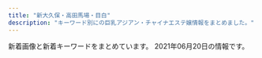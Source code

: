 ```yaml
---
title: "新大久保・高田馬場・目白"
description: "キーワード別にの巨乳アジアン・チャイナエステ嬢情報をまとめました。"
---
```


新着画像と新着キーワードをまとめています。
2021年06月20日の情報です。

<DmmAffiliateIns />
<KeywordTable
  shops={
    [
    {
        "station": "JR\u9ad8\u7530\u99ac\u5834\u99c5\u65e9\u7a32\u7530\u53e3",
        "keywords": {},
        "url": "http://massage-1.net/",
        "name": "\u697d\u5712",
        "img_links": [
            "http://massage-1.net/images/top/top_06.jpg",
            "http://massage-1.net/images/top/top_02.jpg",
            "http://massage-1.net/images/home/top.jpg",
            "http://massage-1.net/images/top/top_03.jpg",
            "http://massage-1.net/images/page_top.png",
            "http://massage-1.net/images/top/top_08.png",
            "http://massage-1.net/images/staff_image/staf_05a.jpg",
            "http://massage-1.net/images/top/top_05.jpg",
            "http://massage-1.net/images/top/top_01.jpg",
            "http://massage-1.net/images/top/top_04.jpg"
        ]
    },
    {
        "keywords": {},
        "url": "http://www.e-candy.work/",
        "station": "\u65b0\u5927\u4e45\u4fdd\u99c5",
        "img_links": [
            "http://www.e-candy.work/images/int2.png",
            "http://www.e-candy.work/images/3.jpg",
            "http://www.e-candy.work/img/yui1.jpg",
            "http://www.e-candy.work/images/10.jpg",
            "http://www.e-candy.work/images/news.jpg",
            "http://www.e-candy.work/images/1.jpg",
            "http://www.e-candy.work/images/newface.png",
            "http://www.e-candy.work/images/5.jpg",
            "http://www.e-candy.work/images/head.jpg",
            "http://www.e-candy.work/images/sys1.jpg",
            "http://www.e-candy.work/img/mimi1.jpg",
            "http://www.e-candy.work/images/7.jpg",
            "http://www.e-candy.work/images/info.png",
            "http://www.e-candy.work/images/9.jpg",
            "http://www.e-candy.work/images/sys3.png",
            "http://www.e-candy.work/images/s1.png",
            "http://www.e-candy.work/img/ai1.jpg",
            "http://www.e-candy.work/images/4.jpg",
            "http://www.e-candy.work/images/mobile.jpg",
            "http://www.e-candy.work/img/rina1.jpg",
            "http://www.e-candy.work/img/hana1.jpg",
            "http://www.e-candy.work/img/nana1.jpg",
            "http://www.e-candy.work/img/aya1.jpg",
            "http://www.e-candy.work/images/tel.jpg",
            "http://www.e-candy.work/images/sys2.jpg",
            "http://www.e-candy.work/img/haruka1.jpg",
            "http://www.e-candy.work/img/miki1.jpg",
            "http://www.e-candy.work/img/nami1.jpg",
            "http://www.e-candy.work/images/11.jpg",
            "http://www.e-candy.work/images/interior_t.png",
            "http://www.e-candy.work/img/risa1.jpg",
            "http://www.e-candy.work/images/12.jpg",
            "http://www.e-candy.work/images/int1.png",
            "http://www.e-candy.work/images/6.jpg",
            "http://www.e-candy.work/images/8.jpg",
            "http://www.e-candy.work/images/staff_t.png"
        ],
        "name": "Lui\uff5e\u30eb\u30a4\uff5e"
    },
    {
        "img_links": [
            "http://www.china-es.info/images/int2.jpg",
            "http://www.china-es.info/images/top.jpg",
            "http://www.china-es.info/images/menu/staff.jpg",
            "http://www.china-es.info/images/rec1.jpg",
            "http://www.china-es.info/images/sys2.jpg",
            "http://www.china-es.info/images/mobile.jpg",
            "http://www.china-es.info/images/news.jpg",
            "http://www.china-es.info/img/hibiki1.jpg",
            "http://www.china-es.info/images/sys3.jpg",
            "http://www.china-es.info/images/sys1.jpg",
            "http://www.china-es.info/images/head.jpg",
            "http://www.china-es.info/images/rec2.jpg",
            "http://www.china-es.info/images/menu/top.jpg",
            "http://www.china-es.info/images/staff_t.jpg",
            "http://www.china-es.info/images/int4.jpg",
            "http://www.china-es.info/images/interior_t.jpg",
            "http://www.china-es.info/img/nana2.jpg",
            "http://www.china-es.info/images/int3.jpg",
            "http://www.china-es.info/images/int1.jpg",
            "http://www.china-es.info/images/menu/interior.jpg",
            "http://www.china-es.info/img/ringo1.jpg",
            "http://www.china-es.info/img/nana1.jpg"
        ],
        "url": "http://www.china-es.info/",
        "name": "Honey At Home \u30cf\u30cb\u30fc\u30a2\u30c3\u30c8\u30db\u30fc\u30e0",
        "station": "JR\u9ad8\u7530\u99ac\u5834\u99c5\u65e9\u7a32\u7530\u53e3",
        "keywords": {}
    },
    {
        "img_links": [
            "http://www.enchuen.com/images/btn_gnavi06_no.png",
            "http://www.enchuen.com/images/ins_header.png",
            "http://www.enchuen.com/images/therapist_kaori_s.jpg",
            "http://www.enchuen.com/images/interior01_s.jpg",
            "http://www.enchuen.com/images/therapist_noa_s.jpg",
            "http://www.enchuen.com/images/interior04_s.jpg",
            "http://www.enchuen.com/images/therapist_kaori.jpg",
            "http://www.enchuen.com/images/btn_gnavi02_no.png",
            "http://www.enchuen.com/images/h2_servicecontents.png",
            "http://www.enchuen.com/images/therapist_yume.jpg",
            "http://www.enchuen.com/images/img_service01.png",
            "http://www.enchuen.com/images/interior02.jpg",
            "http://www.enchuen.com/images/img_slider02.png",
            "http://www.enchuen.com/images/tw_footer.png",
            "http://www.enchuen.com/images/interior01.jpg",
            "http://www.enchuen.com/images/top_slider4.jpg",
            "http://www.enchuen.com/images/interior03_s.jpg",
            "http://www.enchuen.com/images/top_slider5.jpg",
            "http://www.enchuen.com/images/h2_twitter.png",
            "http://www.enchuen.com/images/top_slider3.jpg",
            "http://www.enchuen.com/images/h2_link01.png",
            "http://www.enchuen.com/images/btn_gnavi03_no.png",
            "http://www.enchuen.com/images/img_comimgsoon.jpg",
            "http://www.enchuen.com/images/a_qa.png",
            "http://www.enchuen.com/images/h2_contact.png",
            "http://www.enchuen.com/images/top_slider6.jpg",
            "http://www.enchuen.com/images/ins_footer.png",
            "http://www.enchuen.com/images/tw_header.png",
            "http://www.enchuen.com/images/interior04.jpg",
            "http://www.enchuen.com/images/img_service02.png",
            "http://www.enchuen.com/images/h2_qa.png",
            "http://www.enchuen.com/images/therapist_yume_s.jpg",
            "http://www.enchuen.com/images/btn_gnavi01_no.png",
            "http://www.enchuen.com/images/h2_alliancegide2.png",
            "http://www.enchuen.com/images/h2_linkban.png",
            "http://www.enchuen.com/images/interior03.jpg",
            "http://www.enchuen.com/images/icon_eng.png",
            "http://www.enchuen.com/images/tel_header.png",
            "http://www.enchuen.com/images/btn_gnavi04_no.png",
            "http://www.enchuen.com/images/h2_instagam.png",
            "http://www.enchuen.com/images/top_slider2.jpg",
            "http://www.enchuen.com/images/h2_alliancegide.png",
            "http://www.enchuen.com/images/img_slider01.png",
            "http://www.enchuen.com/images/pagetop.png",
            "http://www.enchuen.com/images/therapist_yona.jpg",
            "http://www.enchuen.com/images/interior02_s.jpg",
            "http://www.enchuen.com/images/top_slider1.jpg",
            "http://www.enchuen.com/images/q_qa.png",
            "http://www.enchuen.com/images/img_slider03.png",
            "http://www.enchuen.com/images/btn_gnavi05_no.png",
            "http://www.enchuen.com/images/img_service06.png",
            "http://www.enchuen.com/images/ban-tel.png",
            "http://www.enchuen.com/images/img_service05.png",
            "http://www.enchuen.com/images/img_service04.png",
            "http://www.enchuen.com/images/mess_footer.png",
            "http://www.enchuen.com/images/therapist_noa.jpg",
            "http://www.enchuen.com/images/img_service03.png",
            "http://www.enchuen.com/images/img_aromaoil.png",
            "http://www.enchuen.com/images/img_service07.png",
            "http://www.enchuen.com/images/mail_header.png",
            "http://www.enchuen.com/images/therapist_yona_s.jpg",
            "http://www.enchuen.com/images/h2_alltherapist.png",
            "http://www.enchuen.com/images/h2_information.png",
            "http://www.enchuen.com/images/icon_chi.png"
        ],
        "keywords": {
            "C": 4
        },
        "url": "http://www.enchuen.com/",
        "name": "\u7e01\u4e2d\u7e01\uff5e\u3048\u3093\u3061\u3085\u3046\u3048\u3093\uff5e",
        "station": "JR\u65b0\u5927\u4e45\u4fdd\u99c5"
    },
    {
        "img_links": [
            "http://www.harunoyume.com/images/covergirl.jpg",
            "http://www.harunoyume.com/images/service-image.jpg",
            "http://www.harunoyume.com/images/discount.jpg",
            "http://www.harunoyume.com/images/campaign.jpg"
        ],
        "url": "http://www.harunoyume.com/",
        "name": "\u6625\u306e\u5922",
        "keywords": {},
        "station": "JR\u65b0\u5927\u4e45\u4fdd\u99c5"
    },
    {
        "station": "JR\u9ad8\u7530\u99ac\u5834\u99c5\u65e9\u7a32\u7530\u53e3",
        "img_links": [
            "http://www.kity.work/img/erina2.jpg",
            "http://www.kity.work/img/sara2.jpg",
            "http://www.kity.work/staff/erina.jpg",
            "http://www.kity.work/img/yuka1.jpg",
            "http://www.kity.work/images/tg.jpg",
            "http://www.kity.work/staff/sara.jpg",
            "http://www.kity.work/images/5.jpg",
            "http://www.kity.work/img/sara1.jpg",
            "http://www.kity.work/images/7.jpg",
            "http://www.kity.work/staff/yuka.jpg",
            "http://www.kity.work/images/s2.jpg",
            "http://www.kity.work/images/1.jpg",
            "http://www.kity.work/images/ac2.jpg",
            "http://www.kity.work/images/s1.png",
            "http://www.kity.work/images/3.jpg",
            "http://www.kity.work/img/aoi1.jpg",
            "http://www.kity.work/images/6.jpg",
            "http://www.kity.work/images/interior_t.jpg",
            "http://www.kity.work/images/up.jpg",
            "http://www.kity.work/images/tel.jpg",
            "http://www.kity.work/images/staff_t.jpg",
            "http://www.kity.work/img/erina1.jpg",
            "http://www.kity.work/staff/nana.jpg",
            "http://www.kity.work/images/int1.jpg",
            "http://www.kity.work/images/head.jpg",
            "http://www.kity.work/img/aoi2.jpg",
            "http://www.kity.work/images/sys.jpg",
            "http://www.kity.work/img/nana1.jpg",
            "http://www.kity.work/images/int2.jpg",
            "http://www.kity.work/img/yuka2.jpg",
            "http://www.kity.work/images/s1.jpg",
            "http://www.kity.work/staff/aoi.jpg",
            "http://www.kity.work/images/news.jpg"
        ],
        "keywords": {},
        "name": "\u98a8\u96c5\u5802 \uff5e\u3075\u3046\u304c\u3069\u3046\uff5e",
        "url": "http://www.kity.work/"
    },
    {
        "img_links": [
            "https://www.cocoro556.in/img/material/p6_t1.png",
            "https://www.cocoro556.in/img/material/pd_st3.png",
            "https://www.cocoro556.in/img/girl/thumb/smain16616b52cc464ee28ef5cf18bb2b1e5be8c2.jpg",
            "https://www.cocoro556.in/img/material/p2_t2_subt3.png",
            "https://www.cocoro556.in/img/girl/thumb/smain1441346e3df3ff1cef1386c89c6ba9e9f72e.jpg",
            "https://www.cocoro556.in/img/girl/thumb/smain1542a1f8e548a2959236fdd0e7abcde80ac7.jpg",
            "https://www.cocoro556.in/img/material/gm5_rollover.png",
            "https://www.cocoro556.in/img/material/gm2_rollover.png",
            "https://www.cocoro556.in/img/camp/camp20210601.jpg",
            "https://www.cocoro556.in/img/girl/list/slist149a7ba2e87eeed7d2ede49599bc2037647.jpg",
            "https://www.cocoro556.in/img/material/p2_t2_sub_m1_2.png",
            "https://www.cocoro556.in/img/girl/thumb/smain126332fd72809eba38056753c1720b05d8d5.jpg",
            "https://www.cocoro556.in/img/material/leftinfo.png",
            "https://www.cocoro556.in/img/girl/thumb/smain164135ee9e4407f412c3d2708030a189f1c0.jpg",
            "https://www.cocoro556.in/img/material/gm1_rollover.png",
            "https://www.cocoro556.in/img/material/pageheaderimg4.jpg",
            "https://www.cocoro556.in/img/material/age_rollout.png",
            "https://www.cocoro556.in/img/material/pageheaderimg3.jpg",
            "https://www.cocoro556.in/img/girl/list/slist144346e3df3ff1cef1386c89c6ba9e9f72e.jpg",
            "https://www.cocoro556.in/img/material/p6_t3.png",
            "https://www.cocoro556.in/img/material/gm4_rollout.png",
            "https://www.cocoro556.in/img/material/ftel.png",
            "https://www.cocoro556.in/img/material/p3_1_t1.png",
            "https://www.cocoro556.in/img/material/photost5.png",
            "https://www.cocoro556.in/img/material/pageheaderimg1.jpg",
            "https://www.cocoro556.in/img/material/photost4rev1.png",
            "https://www.cocoro556.in/img/girl/list/slist154a1f8e548a2959236fdd0e7abcde80ac7.jpg",
            "https://www.cocoro556.in/img/girl/list/slist146f806d031a1244ccfaa8b4d307f6ef6d7.jpg",
            "https://www.cocoro556.in/img/material/photost3rev1.png",
            "https://www.cocoro556.in/img/girl/thumb/smain1543ab2e0ee9f9fde8103e9fe80e33b07761.jpg",
            "https://www.cocoro556.in/img/girl/thumb/smain16636b52cc464ee28ef5cf18bb2b1e5be8c2.jpg",
            "https://www.cocoro556.in/img/girl/thumb/smain1673d805234c8fbb465b0ed26b0a1e25b455.jpg",
            "https://www.cocoro556.in/img/girl/main/smain1671d805234c8fbb465b0ed26b0a1e25b455.jpg",
            "https://www.cocoro556.in/img/material/accminimgrev1.jpg",
            "https://www.cocoro556.in/img/material/top_t1.png",
            "https://www.cocoro556.in/img/material/top_t3_subt1.png",
            "https://www.cocoro556.in/img/material/gm2_rollout.png",
            "https://www.cocoro556.in/img/girl/thumb/smain1462f806d031a1244ccfaa8b4d307f6ef6d7.jpg",
            "https://www.cocoro556.in/img/material/gm5_rollout.png",
            "https://www.cocoro556.in/img/material/top_t3_imgrev1.jpg",
            "https://www.cocoro556.in/img/girl/thumb/smain1671d805234c8fbb465b0ed26b0a1e25b455.jpg",
            "https://www.cocoro556.in/img/material/photost7.png",
            "https://www.cocoro556.in/img/material/p6_t2_subt1.png",
            "https://www.cocoro556.in/img/girl/thumb/smain1422b75436b0012f83588e08b8d8eb48c8c2.jpg",
            "https://www.cocoro556.in/img/material/photost1.png",
            "https://www.cocoro556.in/img/girl/main/smain164135ee9e4407f412c3d2708030a189f1c0.jpg",
            "https://www.cocoro556.in/img/material/p6_t3_subt1.png",
            "https://www.cocoro556.in/img/material/p2_t2_subt5_m1.png",
            "https://www.cocoro556.in/img/material/p2_t2_subt4.png",
            "https://www.cocoro556.in/img/material/p2_t2_subt1.png",
            "https://www.cocoro556.in/img/girl/list/slist12642f85375ac3eb532582567360874d2d6.jpg",
            "https://www.cocoro556.in/img/girl/thumb/smain16626b52cc464ee28ef5cf18bb2b1e5be8c2.jpg",
            "https://www.cocoro556.in/img/girl/list/slist1666b52cc464ee28ef5cf18bb2b1e5be8c2.jpg",
            "https://www.cocoro556.in/img/material/p2_t2_subt5.png",
            "https://www.cocoro556.in/img/girl/thumb/smain1421b75436b0012f83588e08b8d8eb48c8c2.jpg",
            "https://www.cocoro556.in/img/material/top_t4.png",
            "https://www.cocoro556.in/img/material/gm1_rollout.png",
            "https://www.cocoro556.in/img/material/pd_st1.png",
            "https://www.cocoro556.in/img/material/gm6_rollover.png",
            "https://www.cocoro556.in/img/material/p5_t1.png",
            "https://www.cocoro556.in/img/girl/thumb/smain1443346e3df3ff1cef1386c89c6ba9e9f72e.jpg",
            "https://www.cocoro556.in/img/girl/thumb/smain1491773ceed1a7cd35919e9c6866285fb943.jpg",
            "https://www.cocoro556.in/img/girl/thumb/smain14634879628e490d1ecf1cd7a9d727569f95.jpg",
            "https://www.cocoro556.in/img/camp/camp20210501premium.jpg",
            "https://www.cocoro556.in/img/material/p2_t2_sub_m1_3.png",
            "https://www.cocoro556.in/img/material/pd_number.png",
            "https://www.cocoro556.in/img/material/p2_t2_subt2.png",
            "https://www.cocoro556.in/img/material/pd_st2.png",
            "https://www.cocoro556.in/img/material/p2_t2_subt5_m2.png",
            "https://www.cocoro556.in/img/girl/main/smain1421b75436b0012f83588e08b8d8eb48c8c2.jpg",
            "https://www.cocoro556.in/img/girl/main/smain1541a1f8e548a2959236fdd0e7abcde80ac7.jpg",
            "https://www.cocoro556.in/img/girl/thumb/smain1461f806d031a1244ccfaa8b4d307f6ef6d7.jpg",
            "https://www.cocoro556.in/img/girl/main/smain126142f85375ac3eb532582567360874d2d6.jpg",
            "https://www.cocoro556.in/img/girl/thumb/smain1423ae12bc52cc115b3190fbe6a84a8ffa74.jpg",
            "https://www.cocoro556.in/img/material/p2_t2_subt4_m1.png",
            "https://www.cocoro556.in/img/material/p2_t2_sub_m1_1.png",
            "https://www.cocoro556.in/img/girl/main/smain1491773ceed1a7cd35919e9c6866285fb943.jpg",
            "https://www.cocoro556.in/img/girl/thumb/smain1493773ceed1a7cd35919e9c6866285fb943.jpg",
            "https://www.cocoro556.in/img/girl/thumb/smain126142f85375ac3eb532582567360874d2d6.jpg",
            "https://www.cocoro556.in/img/girl/thumb/smain126242f85375ac3eb532582567360874d2d6.jpg",
            "https://www.cocoro556.in/img/camp/camp20210403short.jpg",
            "https://www.cocoro556.in/img/material/gm3_rollover.png",
            "https://www.cocoro556.in/img/material/p2_t2.png",
            "https://www.cocoro556.in/img/girl/thumb/smain1442346e3df3ff1cef1386c89c6ba9e9f72e.jpg",
            "https://www.cocoro556.in/img/girl/thumb/smain14922dea5bdda380e76839c012ab24bd9f82.jpg",
            "https://www.cocoro556.in/img/material/gm6_rollout.png",
            "https://www.cocoro556.in/img/girl/thumb/smain1541a1f8e548a2959236fdd0e7abcde80ac7.jpg",
            "https://www.cocoro556.in/img/material/top_t3.png",
            "https://www.cocoro556.in/img/material/mobilesite.png",
            "https://www.cocoro556.in/img/girl/main/smain1461f806d031a1244ccfaa8b4d307f6ef6d7.jpg",
            "https://www.cocoro556.in/img/material/gm3_rollout.png",
            "https://www.cocoro556.in/img/girl/thumb/smain1672d805234c8fbb465b0ed26b0a1e25b455.jpg",
            "https://www.cocoro556.in/img/material/photost2rev1.png",
            "https://www.cocoro556.in/img/girl/list/slist167f0b4414b94d2c934624a47b21815ef54.jpg",
            "https://www.cocoro556.in/img/material/pageheaderimg2.jpg",
            "https://www.cocoro556.in/img/material/p3_t1.png",
            "https://www.cocoro556.in/img/girl/list/slist16435ee9e4407f412c3d2708030a189f1c0.jpg",
            "https://www.cocoro556.in/img/girl/list/slist142b75436b0012f83588e08b8d8eb48c8c2.jpg",
            "https://www.cocoro556.in/img/girl/main/smain1441346e3df3ff1cef1386c89c6ba9e9f72e.jpg",
            "https://www.cocoro556.in/img/material/p6_t2.png",
            "https://www.cocoro556.in/img/material/top_t2.png",
            "https://www.cocoro556.in/img/material/photost6.png",
            "https://www.cocoro556.in/img/girl/main/smain16616b52cc464ee28ef5cf18bb2b1e5be8c2.jpg"
        ],
        "url": "https://www.cocoro556.in/",
        "keywords": {
            "\u30bb\u30af\u30b7\u30fc": 1,
            "C": 21,
            "E": 1
        },
        "name": "COCORO",
        "station": "JR\u5927\u4e45\u4fdd\u99c5\u5317\u53e3"
    },
    {
        "station": "JR\u5927\u4e45\u4fdd\u99c5\u5317\u53e3",
        "keywords": {
            "C": 37
        },
        "url": "http://aes-treat.com/",
        "name": "Lovely Heart \u5927\u4e45\u4fdd\u5225\u9928",
        "img_links": [
            "http://aes-treat.com/scdl/staff/10861mb.jpg",
            "http://aes-treat.com/scdl/staff/10941mb.jpg",
            "http://aes-treat.com/scdl/staff/10981mb.jpg",
            "http://aes-treat.com/scdl/staff/10971mb.jpg",
            "http://aes-treat.com/scdl/staff/10941.jpg",
            "http://aes-treat.com/img/system/campaign.jpg",
            "http://aes-treat.com/scdl/staff/11101mb.jpg",
            "http://aes-treat.com/scdl/staff/11101.jpg",
            "http://aes-treat.com/scdl/staff/11111.jpg",
            "http://aes-treat.com/scdl/staff/10971.jpg",
            "http://aes-treat.com/i/files/homeimg.jpg",
            "http://aes-treat.com/img/ttl_mobile.jpg",
            "http://aes-treat.com/scdl/staff/10811.jpg",
            "http://aes-treat.com/img/ttl_att.png",
            "http://aes-treat.com/scdl/staff/10721mb.jpg",
            "http://aes-treat.com/scdl/staff/11081.jpg",
            "http://aes-treat.com/scdl/staff/11161.jpg",
            "http://aes-treat.com/scdl/staff/11111mb.jpg",
            "http://aes-treat.com/scdl/staff/11091mb.jpg",
            "http://aes-treat.com/scdl/staff/11121.jpg",
            "http://aes-treat.com/scdl/staff/10891mb.jpg",
            "http://aes-treat.com/scdl/staff/10902.jpg",
            "http://aes-treat.com/scdl/staff/11211mb.jpg",
            "http://aes-treat.com/scdl/staff/10681.jpg",
            "http://aes-treat.com/scdl/staff/11201mb.jpg",
            "http://aes-treat.com/img/ttl_attbnr.jpg",
            "http://aes-treat.com/scdl/staff/11091.jpg",
            "http://aes-treat.com/img/ttl_sister.png",
            "http://aes-treat.com/scdl/staff/10901.jpg",
            "http://aes-treat.com/scdl/staff/10721.jpg",
            "http://aes-treat.com/scdl/staff/11201.jpg",
            "http://aes-treat.com/scdl/staff/10861.jpg",
            "http://aes-treat.com/scdl/staff/10901mb.jpg",
            "http://aes-treat.com/scdl/staff/11151mb.jpg",
            "http://aes-treat.com/scdl/staff/10651.jpg",
            "http://aes-treat.com/scdl/staff/10841.jpg",
            "http://aes-treat.com/scdl/staff/10771.jpg",
            "http://aes-treat.com/scdl/staff/11041mb.jpg",
            "http://aes-treat.com/scdl/staff/10891.jpg",
            "http://aes-treat.com/img/ttl_staff.png",
            "http://aes-treat.com/scdl/staff/11191mb.jpg",
            "http://aes-treat.com/scdl/staff/11131mb.jpg",
            "http://aes-treat.com/scdl/staff/11151.jpg",
            "http://aes-treat.com/scdl/staff/11131.jpg",
            "http://aes-treat.com/scdl/staff/10981.jpg",
            "http://aes-treat.com/scdl/staff/11162.jpg",
            "http://aes-treat.com/scdl/staff/11081mb.jpg",
            "http://aes-treat.com/pic/top1.jpg",
            "http://aes-treat.com/scdl/staff/11121mb.jpg",
            "http://aes-treat.com/scdl/staff/11041.jpg",
            "http://aes-treat.com/img/ttl_nouka.jpg",
            "http://aes-treat.com/scdl/staff/10651mb.jpg",
            "http://aes-treat.com/scdl/staff/10171.jpg",
            "http://aes-treat.com/scdl/staff/11191.jpg",
            "http://aes-treat.com/scdl/staff/10842.jpg",
            "http://aes-treat.com/scdl/staff/10811mb.jpg",
            "http://aes-treat.com/scdl/staff/10771mb.jpg",
            "http://aes-treat.com/scdl/staff/10972.jpg",
            "http://aes-treat.com/scdl/staff/10841mb.jpg",
            "http://aes-treat.com/scdl/staff/10171mb.jpg",
            "http://aes-treat.com/scdl/staff/11211.jpg",
            "http://aes-treat.com/scdl/staff/11161mb.jpg",
            "http://aes-treat.com/scdl/staff/11051.jpg",
            "http://aes-treat.com/pic/head.jpg",
            "http://aes-treat.com/scdl/staff/10681mb.jpg",
            "http://aes-treat.com/scdl/staff/11051mb.jpg",
            "http://aes-treat.com/pic/top2.jpg"
        ]
    },
    {
        "url": "http://tkoi.work/",
        "name": "\u604b",
        "keywords": {},
        "station": "JR\u9ad8\u7530\u99ac\u5834\u99c5\u65e9\u7a32\u7530\u53e3",
        "img_links": [
            "http://tkoi.work/sp/img/mika1.jpg",
            "http://tkoi.work/sp/img/riri1.jpg",
            "http://tkoi.work/sp/menu/top.jpg",
            "http://tkoi.work/images/int1.png",
            "http://tkoi.work/sp/images/sys.png",
            "http://tkoi.work/sp/images/3.jpg",
            "http://tkoi.work/sp/images/ac2.png",
            "http://tkoi.work/sp/images/info_t.jpg",
            "http://tkoi.work/images/sm.jpg",
            "http://tkoi.work/images/int2.png",
            "http://tkoi.work/sp/images/news.jpg",
            "http://tkoi.work/images/staff_t.jpg",
            "http://tkoi.work/sp/menu/staff.jpg",
            "http://tkoi.work/sp/images/tel.jpg",
            "http://tkoi.work/sp/images/rec2.png",
            "http://tkoi.work/sp/images/int2.png",
            "http://tkoi.work/images/mobile.jpg",
            "http://tkoi.work/images/1.jpg",
            "http://tkoi.work/images/3.jpg",
            "http://tkoi.work/images/interior_t.jpg",
            "http://tkoi.work/images/s1.png",
            "http://tkoi.work/sp/images/2.jpg",
            "http://tkoi.work/sp/images/4.jpg",
            "http://tkoi.work/sp/images/1.jpg",
            "http://tkoi.work/sp/images/int1.png",
            "http://tkoi.work/sp/images/ac1.jpg",
            "http://tkoi.work/images/main_footer.jpg",
            "http://tkoi.work/images/b3.jpg",
            "http://tkoi.work/images/2.jpg",
            "http://tkoi.work/sp/images/rec1.png",
            "http://tkoi.work/images/sys1.png",
            "http://tkoi.work/images/sys2.png",
            "http://tkoi.work/images/4.jpg",
            "http://tkoi.work/sp/images/info.png",
            "http://tkoi.work/sp/img/ai1.jpg",
            "http://tkoi.work/sp/images/head.jpg",
            "http://tkoi.work/images/b2.jpg",
            "http://tkoi.work/sp/images/interior_t.png",
            "http://tkoi.work/img/riri1.jpg",
            "http://tkoi.work/sp/img/koko1.jpg",
            "http://tkoi.work/sp/images/staff_t.png",
            "http://tkoi.work/img/mika1.jpg",
            "http://tkoi.work/sp/images/newsb.png",
            "http://tkoi.work/img/koko1.jpg",
            "http://tkoi.work/images/main_top.jpg",
            "http://tkoi.work/images/news.png",
            "http://tkoi.work/images/head.jpg",
            "http://tkoi.work/images/ta.jpg",
            "http://tkoi.work/sp/images/footer.png",
            "http://tkoi.work/img/ai1.jpg",
            "http://tkoi.work/images/b1.jpg"
        ]
    },
    {
        "url": "http://esthe.top/",
        "img_links": [
            "http://esthe.top/images/room_images/gallery-04.jpg",
            "http://esthe.top/images/demo/slider/images/slide1.png",
            "http://esthe.top/images/an_2_02.jpg",
            "http://esthe.top/images/an_1_04.jpg",
            "http://esthe.top/images/acs_ima/access-01.jpg",
            "http://esthe.top/images/an_2_03.jpg",
            "http://esthe.top/images/staff_images/staff_04b.jpg",
            "http://esthe.top/images/QRcode.jpg",
            "http://esthe.top/images/an_1_03.jpg",
            "http://esthe.top/images/staff_images/staff_010b.jpg",
            "http://esthe.top/images/staff_images/staff_09b.jpg",
            "http://esthe.top/images/staff_images/staff_010a.jpg",
            "http://esthe.top/images/staff_images/staff_01a.jpg",
            "http://esthe.top/images/index_02.jpg",
            "http://esthe.top/images/staff_images/staff_04a.jpg",
            "http://esthe.top/images/an_2_07.jpg",
            "http://esthe.top/images/acs_ima/access-04.jpg",
            "http://esthe.top/images/room_images/gallery-02.jpg",
            "http://esthe.top/images/demo/slider/images/slide3.png",
            "http://esthe.top/images/room_images/gallery-05.jpg",
            "http://esthe.top/images/room_images/index-01.jpg",
            "http://esthe.top/images/an_1_02.jpg",
            "http://esthe.top/images/demo/slider/images/slide5.png",
            "http://esthe.top/images/an_2_05.jpg",
            "http://esthe.top/images/staff_images/staff_09a.jpg",
            "http://esthe.top/images/demo/slider/tooltips/slide5.png",
            "http://esthe.top/images/demo/slider/images/slide4.png",
            "http://esthe.top/images/an_1_05.jpg",
            "http://esthe.top/images/acs_ima/access-02.jpg",
            "http://esthe.top/images/demo/slider/images/slide2.png",
            "http://esthe.top/images/staff_images/staff_014a.jpg",
            "http://esthe.top/images/demo/slider/tooltips/slide2.png",
            "http://esthe.top/images/room_images/gallery-06.jpg",
            "http://esthe.top/images/demo/slider/tooltips/slide3.png",
            "http://esthe.top/images/staff_images/staff_01b.jpg",
            "http://esthe.top/images/Bottom_02.jpg",
            "http://esthe.top/images/an_2_04.jpg",
            "http://esthe.top/images/staff_images/staff_07b.jpg",
            "http://esthe.top/images/room_images/index-02.jpg",
            "http://esthe.top/images/acs_ima/access-03.jpg",
            "http://esthe.top/images/an_2_06.jpg",
            "http://esthe.top/images/staff_images/staff_013a.jpg",
            "http://esthe.top/images/Bottom_01.jpg",
            "http://esthe.top/images/staff_images/staff_07a.jpg",
            "http://esthe.top/images/staff_images/staff_012a.jpg",
            "http://esthe.top/images/demo/slider/tooltips/slide4.png",
            "http://esthe.top/images/an_1_07.jpg",
            "http://esthe.top/images/an_1_06.jpg",
            "http://esthe.top/images/room_images/gallery-03.jpg",
            "http://esthe.top/images/room_images/gallery-01.jpg",
            "http://esthe.top/images/demo/slider/tooltips/slide1.png"
        ],
        "keywords": {},
        "name": "RAN\uff5e\u30e9\u30f3\uff5e",
        "station": "JR\u9ad8\u7530\u99ac\u5834\u99c5\u6771\u53e3"
    },
    {
        "name": "\u7652\u3057\u306e\u51fa\u4f1a\u3044",
        "station": "JR\u5927\u4e45\u4fdd\u99c5\u5317\u53e3",
        "url": "http://p-aroma.work/",
        "keywords": {},
        "img_links": [
            "http://p-aroma.work/images/s1.png",
            "http://p-aroma.work/images/news.jpg",
            "http://p-aroma.work/images/3.jpg",
            "http://p-aroma.work/images/mobile.jpg",
            "http://p-aroma.work/staff/haru.jpg",
            "http://p-aroma.work/images/tel.jpg",
            "http://p-aroma.work/images/4.jpg",
            "http://p-aroma.work/staff/kasumi.jpg",
            "http://p-aroma.work/img/mirai1.png",
            "http://p-aroma.work/images/int1.png",
            "http://p-aroma.work/images/2.jpg",
            "http://p-aroma.work/images/s2.jpg",
            "http://p-aroma.work/img/rina1.png",
            "http://p-aroma.work/img/kasumi1.png",
            "http://p-aroma.work/images/interior_t.png",
            "http://p-aroma.work/images/6.jpg",
            "http://p-aroma.work/staff/mayu.jpg",
            "http://p-aroma.work/images/s1.jpg",
            "http://p-aroma.work/images/staff_t.png",
            "http://p-aroma.work/images/sys.png",
            "http://p-aroma.work/img/ayaka1.png",
            "http://p-aroma.work/staff/rina.jpg",
            "http://p-aroma.work/staff/mirai.jpg",
            "http://p-aroma.work/images/int2.png",
            "http://p-aroma.work/img/mayu1.png",
            "http://p-aroma.work/images/head.jpg",
            "http://p-aroma.work/img/haru1.png",
            "http://p-aroma.work/images/1.jpg",
            "http://p-aroma.work/staff/ayaka.jpg",
            "http://p-aroma.work/images/7.jpg"
        ]
    },
    {
        "keywords": {},
        "img_links": [],
        "name": "Rabenda\u30fb\u30e9\u30d9\u30f3\u30c0\u30fc",
        "url": "http://gogonoheya.ies.fun/",
        "station": "JR\u5927\u4e45\u4fdd\u99c5\u5317\u53e3"
    },
    {
        "name": "Lovely Heart",
        "keywords": {
            "C": 38
        },
        "url": "http://aes-salon.com/",
        "img_links": [
            "http://aes-salon.com/scdl/staff/10291mb.jpg",
            "http://aes-salon.com/scdl/staff/10721.jpg",
            "http://aes-salon.com/scdl/staff/10561.jpg",
            "http://aes-salon.com/scdl/staff/10461mb.jpg",
            "http://aes-salon.com/scdl/staff/10081.jpg",
            "http://aes-salon.com/scdl/staff/10411mb.jpg",
            "http://aes-salon.com/scdl/staff/10502.jpg",
            "http://aes-salon.com/scdl/staff/10691.jpg",
            "http://aes-salon.com/scdl/staff/10571mb.jpg",
            "http://aes-salon.com/img/ttl_attbnr.jpg",
            "http://aes-salon.com/scdl/staff/10501mb.jpg",
            "http://aes-salon.com/scdl/staff/10701.jpg",
            "http://aes-salon.com/scdl/staff/10563.jpg",
            "http://aes-salon.com/scdl/staff/10461.jpg",
            "http://aes-salon.com/img/access/road1.jpg",
            "http://aes-salon.com/scdl/staff/10641.jpg",
            "http://aes-salon.com/scdl/staff/10711mb.jpg",
            "http://aes-salon.com/scdl/staff/10472.jpg",
            "http://aes-salon.com/scdl/staff/10631mb.jpg",
            "http://aes-salon.com/scdl/staff/10091mb.jpg",
            "http://aes-salon.com/pic/top2.jpg",
            "http://aes-salon.com/img/access/road2.jpg",
            "http://aes-salon.com/scdl/staff/10694.jpg",
            "http://aes-salon.com/scdl/staff/10122.jpg",
            "http://aes-salon.com/img/ttl_att.png",
            "http://aes-salon.com/scdl/staff/10651mb.jpg",
            "http://aes-salon.com/scdl/staff/10411.jpg",
            "http://aes-salon.com/scdl/staff/10342.jpg",
            "http://aes-salon.com/scdl/staff/10351mb.jpg",
            "http://aes-salon.com/scdl/staff/10631.jpg",
            "http://aes-salon.com/scdl/staff/10471.jpg",
            "http://aes-salon.com/scdl/staff/10641mb.jpg",
            "http://aes-salon.com/scdl/staff/10592.jpg",
            "http://aes-salon.com/scdl/staff/10701mb.jpg",
            "http://aes-salon.com/scdl/staff/10571.jpg",
            "http://aes-salon.com/scdl/staff/10121.jpg",
            "http://aes-salon.com/scdl/staff/10691mb.jpg",
            "http://aes-salon.com/scdl/staff/10601mb.jpg",
            "http://aes-salon.com/scdl/staff/10661.jpg",
            "http://aes-salon.com/scdl/staff/10693.jpg",
            "http://aes-salon.com/scdl/staff/10083.jpg",
            "http://aes-salon.com/scdl/staff/10731.jpg",
            "http://aes-salon.com/scdl/staff/10501.jpg",
            "http://aes-salon.com/scdl/staff/10621mb.jpg",
            "http://aes-salon.com/scdl/staff/10692.jpg",
            "http://aes-salon.com/scdl/staff/10341.jpg",
            "http://aes-salon.com/pic/top1.jpg",
            "http://aes-salon.com/img/ttl_staff.png",
            "http://aes-salon.com/scdl/staff/10602.jpg",
            "http://aes-salon.com/scdl/staff/10081mb.jpg",
            "http://aes-salon.com/img/ttl_bekan.jpg",
            "http://aes-salon.com/scdl/staff/10671.jpg",
            "http://aes-salon.com/scdl/staff/10721mb.jpg",
            "http://aes-salon.com/scdl/staff/10471mb.jpg",
            "http://aes-salon.com/scdl/staff/10441mb.jpg",
            "http://aes-salon.com/scdl/staff/10292.jpg",
            "http://aes-salon.com/scdl/staff/10091.jpg",
            "http://aes-salon.com/scdl/staff/10562.jpg",
            "http://aes-salon.com/img/access/road3.jpg",
            "http://aes-salon.com/scdl/staff/10121mb.jpg",
            "http://aes-salon.com/scdl/staff/10082.jpg",
            "http://aes-salon.com/img/ttl_sister.png",
            "http://aes-salon.com/scdl/staff/10731mb.jpg",
            "http://aes-salon.com/scdl/staff/10671mb.jpg",
            "http://aes-salon.com/img/access/roaddm.png",
            "http://aes-salon.com/scdl/staff/10561mb.jpg",
            "http://aes-salon.com/scdl/staff/10591.jpg",
            "http://aes-salon.com/scdl/staff/10412.jpg",
            "http://aes-salon.com/scdl/staff/10441.jpg",
            "http://aes-salon.com/scdl/staff/10621.jpg",
            "http://aes-salon.com/img/ttl_nouka.jpg",
            "http://aes-salon.com/scdl/staff/10291.jpg",
            "http://aes-salon.com/scdl/staff/10661mb.jpg",
            "http://aes-salon.com/img/system/campaign.jpg",
            "http://aes-salon.com/scdl/staff/10341mb.jpg",
            "http://aes-salon.com/scdl/staff/10351.jpg",
            "http://aes-salon.com/scdl/staff/10511.jpg",
            "http://aes-salon.com/scdl/staff/10591mb.jpg",
            "http://aes-salon.com/scdl/staff/10711.jpg",
            "http://aes-salon.com/scdl/staff/10092.jpg",
            "http://aes-salon.com/img/access/road4.jpg",
            "http://aes-salon.com/scdl/staff/10462.jpg",
            "http://aes-salon.com/scdl/staff/10511mb.jpg",
            "http://aes-salon.com/scdl/staff/10651.jpg",
            "http://aes-salon.com/scdl/staff/10601.jpg",
            "http://aes-salon.com/i/files/homeimg.jpg",
            "http://aes-salon.com/pic/head.jpg",
            "http://aes-salon.com/img/ttl_mobile.jpg"
        ],
        "station": "JR\u5927\u4e45\u4fdd\u99c5\u5317\u53e3"
    },
    {
        "img_links": [
            "http://pretty.este.work/up.jpg",
            "http://pretty.este.work/int1.png",
            "http://pretty.este.work/sakura.jpg",
            "http://pretty.este.work/4.jpg",
            "http://pretty.este.work/rec2.png",
            "http://pretty.este.work/sayurin.jpg",
            "http://pretty.este.work/3.jpg",
            "http://pretty.este.work/2.jpg",
            "http://pretty.este.work/head.jpg",
            "http://pretty.este.work/staff_t.jpg",
            "http://pretty.este.work/1.jpg",
            "http://pretty.este.work/news.jpg",
            "http://pretty.este.work/nana.jpg",
            "http://pretty.este.work/hana.jpg",
            "http://pretty.este.work/rec1.png",
            "http://pretty.este.work/ayumi.jpg",
            "http://pretty.este.work/interior_t.jpg",
            "http://pretty.este.work/tg.jpg"
        ],
        "station": "JR\u9ad8\u7530\u99ac\u5834\u99c5",
        "keywords": {},
        "url": "http://pretty.este.work/",
        "name": "Pretty \uff5e\u30d7\u30ea\u30c6\u30a3\u30fc\uff5e"
    },
    {
        "url": "http://kobo.mssg.jp/",
        "img_links": [
            "http://kobo.mssg.jp/images/staff_4.jpg",
            "http://kobo.mssg.jp/images/staff_bj1.png",
            "http://kobo.mssg.jp/images/staff_5.jpg",
            "http://kobo.mssg.jp/layer/images/top/top_02.jpg",
            "http://kobo.mssg.jp/layer/images/top.jpg",
            "http://kobo.mssg.jp/images/staff_10a.jpg",
            "http://kobo.mssg.jp/images/1.jpg",
            "http://kobo.mssg.jp/images/wenzi-staff.png",
            "http://kobo.mssg.jp/images/staff_9b.jpg",
            "http://kobo.mssg.jp/images/top2.jpg",
            "http://kobo.mssg.jp/images/staff_8a.jpg",
            "http://kobo.mssg.jp/images/s_info.png",
            "http://kobo.mssg.jp/images/staff_8.jpg",
            "http://kobo.mssg.jp/layer/images/top/top_06.jpg",
            "http://kobo.mssg.jp/images/staff_bj4.png",
            "http://kobo.mssg.jp/layer/images/top/top_01.jpg",
            "http://kobo.mssg.jp/layer/images/top/top_08.png",
            "http://kobo.mssg.jp/layer/images/top/top_03.jpg",
            "http://kobo.mssg.jp/images/staff_2b.jpg",
            "http://kobo.mssg.jp/layer/images/top/top_04.jpg",
            "http://kobo.mssg.jp/images/top1.jpg",
            "http://kobo.mssg.jp/images/info.png",
            "http://kobo.mssg.jp/layer/images/top/top_05.jpg",
            "http://kobo.mssg.jp/images/staff_2a.jpg",
            "http://kobo.mssg.jp/images/staff_9a.jpg"
        ],
        "station": "JR\u5927\u4e45\u4fdd\u99c5\u5317\u53e3",
        "name": "\u6c34\u8272-\u30df\u30ba\u30a4\u30ed-",
        "keywords": {}
    },
    {
        "name": "\u82b1",
        "url": "https://est-hana.com/",
        "img_links": [
            "https://est-hana.com/img/girl/list/s139_face.jpg",
            "https://est-hana.com/img/material/staff_t1rev1.png",
            "https://est-hana.com/img/girl/list/sface199a8b144d9cbd006fc9dffdf23ad77de07.jpg",
            "https://est-hana.com/img/material/photorenew4.jpg",
            "https://est-hana.com/img/girl/pickup/pickup20190118192257.jpg",
            "https://est-hana.com/img/girl/pickup/pickup20191214162524.jpg",
            "https://est-hana.com/img/girl/main/smain2011f76f2060b2832bbbbc9d7dcf4a818dfe.jpg",
            "https://est-hana.com/img/material/sframe2014.png",
            "https://est-hana.com/img/girl/thumb/smain184249673a0eecbfdaab27d1a016ce6f4281.jpg",
            "https://est-hana.com/img/material/sys_etc.png",
            "https://est-hana.com/img/girl/main/s75_1.jpg",
            "https://est-hana.com/img/material/click_tel_btn.png",
            "https://est-hana.com/img/girl/list/sface110404ef9fc79e2a0a04d64b621c22a0c77.jpg",
            "https://est-hana.com/img/girl/list/s173_face.jpg",
            "https://est-hana.com/img/girl/pickup/topgirl20180908131653.png",
            "https://est-hana.com/img/girl/thumb/smain19725e2ed7efe2de621955e09d12295a13ee.jpg",
            "https://est-hana.com/img/girl/thumb/s163_1.jpg",
            "https://est-hana.com/img/material/massap7.jpg",
            "https://est-hana.com/img/girl/pickup/topgirl20140502225842.png",
            "https://est-hana.com/img/material/age.png",
            "https://est-hana.com/img/material/m6.png",
            "https://est-hana.com/img/material/gm6_rollout.png",
            "https://est-hana.com/img/girl/pickup/topgirl20190528141109.png",
            "https://est-hana.com/img/girl/list/slist19053cc33bb85f739f63e84c2ae2c41c2eb.jpg",
            "https://est-hana.com/img/girl/list/s180_face.jpg",
            "https://est-hana.com/img/material/top_t3.png",
            "https://est-hana.com/img/girl/list/s88_face.jpg",
            "https://est-hana.com/img/girl/thumb/smain1871110bf62c88dcefca310cdc127f9b11f2.jpg",
            "https://est-hana.com/img/material/staffdetail_t1.png",
            "https://est-hana.com/img/girl/thumb/s88_1.jpg",
            "https://est-hana.com/img/material/sys_course1_rev2.png",
            "https://est-hana.com/img/material/gm4_rollout.png",
            "https://est-hana.com/img/material/photorenew1.jpg",
            "https://est-hana.com/img/girl/pickup/topgirl20161016054301.png",
            "https://est-hana.com/img/material/top_t2_img_rev2.jpg",
            "https://est-hana.com/img/girl/pickup/pickup20181218104555.jpg",
            "https://est-hana.com/img/girl/thumb/smain1902e7f2a11706f93c08ab1eb76c57c0a501.jpg",
            "https://est-hana.com/img/girl/thumb/smain1913da4fa2da2e801312734721e1a44d8e19.jpg",
            "https://est-hana.com/img/girl/thumb/smain193281777917c863b2cd265723b9cb5a3c32.jpg",
            "https://est-hana.com/img/girl/list/s180_list.jpg",
            "https://est-hana.com/img/girl/thumb/smain1911ec56c0d5cc68365ea11e2e52a40272d8.jpg",
            "https://est-hana.com/img/material/d20.png",
            "https://est-hana.com/img/material/line1.png",
            "https://est-hana.com/img/girl/list/sface189e9ae2d8752cd8b9474ebd62df9909f9b.jpg",
            "https://est-hana.com/img/whatnew/20200401_mask.jpg",
            "https://est-hana.com/img/girl/list/sface190e7f2a11706f93c08ab1eb76c57c0a501.jpg",
            "https://est-hana.com/img/girl/list/slist193a69a1a063a3159e298d18b691542266d.jpg",
            "https://est-hana.com/img/girl/list/s75_face.jpg",
            "https://est-hana.com/img/material/gm5_rollout.png",
            "https://est-hana.com/img/girl/pickup/pickup20190528135649.jpg",
            "https://est-hana.com/img/girl/thumb/s180_1.jpg",
            "https://est-hana.com/img/material/top_twitter.png",
            "https://est-hana.com/img/material/sys_option.png",
            "https://est-hana.com/img/girl/list/s163_face.jpg",
            "https://est-hana.com/img/girl/list/sface193e3a7504f14e2050f14cb6782d72bb46c.jpg",
            "https://est-hana.com/img/material/massap5.jpg",
            "https://est-hana.com/img/girl/list/s86_face.jpg",
            "https://est-hana.com/img/girl/main/smain1931e3a7504f14e2050f14cb6782d72bb46c.jpg",
            "https://est-hana.com/img/girl/pickup/pickup20180526173711.jpg",
            "https://est-hana.com/img/girl/thumb/smain1931e3a7504f14e2050f14cb6782d72bb46c.jpg",
            "https://est-hana.com/img/girl/list/slist110d5ce8a5906e2cdaf90af47c9395e0dff.jpg",
            "https://est-hana.com/img/girl/list/s77_list.jpg",
            "https://est-hana.com/img/girl/pickup/topgirl20180308214256.png",
            "https://est-hana.com/img/girl/pickup/pickup20190121202926.jpg",
            "https://est-hana.com/img/material/w0.png",
            "https://est-hana.com/img/girl/list/sface8365230fc40840a020ba3ed47600db4b4a.jpg",
            "https://est-hana.com/img/material/sys_course2_rev2.png",
            "https://est-hana.com/img/girl/list/s139_list.jpg",
            "https://est-hana.com/img/girl/list/slist2012ba9beda1a19f1ba57dcc87485d57321.jpg",
            "https://est-hana.com/img/material/photorenew3.jpg",
            "https://est-hana.com/img/girl/thumb/s173_1.jpg",
            "https://est-hana.com/img/girl/main/s139_1.jpg",
            "https://est-hana.com/img/material/massap3.jpg",
            "https://est-hana.com/img/material/massap1.jpg",
            "https://est-hana.com/img/material/top_t5.png",
            "https://est-hana.com/img/material/massap2.jpg",
            "https://est-hana.com/img/girl/thumb/smain83165230fc40840a020ba3ed47600db4b4a.jpg",
            "https://est-hana.com/img/girl/thumb/s173_2.jpg",
            "https://est-hana.com/img/material/staff_t1.png",
            "https://est-hana.com/img/material/photorenew5.jpg",
            "https://est-hana.com/img/girl/thumb/s139_1.jpg",
            "https://est-hana.com/img/girl/thumb/smain1912da4fa2da2e801312734721e1a44d8e19.jpg",
            "https://est-hana.com/img/material/massa_t1.png",
            "https://est-hana.com/img/girl/pickup/topgirl20180526173824.png",
            "https://est-hana.com/img/girl/pickup/topgirl20140510202547.png",
            "https://est-hana.com/img/girl/main/smain184149673a0eecbfdaab27d1a016ce6f4281.jpg",
            "https://est-hana.com/img/whatnew/20200401min60.jpg",
            "https://est-hana.com/img/material/gm3_rollout.png",
            "https://est-hana.com/img/girl/main/s88_1.jpg",
            "https://est-hana.com/img/material/detailwaku.png",
            "https://est-hana.com/img/girl/main/smain1901e7f2a11706f93c08ab1eb76c57c0a501.jpg",
            "https://est-hana.com/img/material/accsess_picter2.jpg",
            "https://est-hana.com/img/material/gm2_rollout.png",
            "https://est-hana.com/img/girl/thumb/s75_1.jpg",
            "https://est-hana.com/img/camp/camp20210601.png",
            "https://est-hana.com/img/girl/list/slist189e9ae2d8752cd8b9474ebd62df9909f9b.jpg",
            "https://est-hana.com/img/girl/thumb/smain197153ce52e0264e81a8a42e5d3c84dd833e.jpg",
            "https://est-hana.com/img/material/massap4.jpg",
            "https://est-hana.com/img/material/sys_course3_rev1.png",
            "https://est-hana.com/img/girl/list/slist199a8b144d9cbd006fc9dffdf23ad77de07.jpg",
            "https://est-hana.com/img/girl/pickup/pickup20190118192153.jpg",
            "https://est-hana.com/img/girl/pickup/topgirl20141227182718.png",
            "https://est-hana.com/img/material/hosi5.png",
            "https://est-hana.com/img/girl/list/slist191ec56c0d5cc68365ea11e2e52a40272d8.jpg",
            "https://est-hana.com/img/material/photorenew2rev1.jpg",
            "https://est-hana.com/img/girl/main/smain197153ce52e0264e81a8a42e5d3c84dd833e.jpg",
            "https://est-hana.com/img/girl/list/slist8365230fc40840a020ba3ed47600db4b4a.jpg",
            "https://est-hana.com/img/girl/main/s173_1.jpg",
            "https://est-hana.com/img/material/month.png",
            "https://est-hana.com/img/material/hosi4.png",
            "https://est-hana.com/img/girl/main/s86_1.jpg",
            "https://est-hana.com/img/girl/thumb/smain83265230fc40840a020ba3ed47600db4b4a.jpg",
            "https://est-hana.com/img/girl/thumb/smain1891e9ae2d8752cd8b9474ebd62df9909f9b.jpg",
            "https://est-hana.com/img/girl/list/slist19753ce52e0264e81a8a42e5d3c84dd833e.jpg",
            "https://est-hana.com/img/girl/pickup/pickup20191208191053.jpg",
            "https://est-hana.com/img/girl/list/slist18449673a0eecbfdaab27d1a016ce6f4281.jpg",
            "https://est-hana.com/img/girl/list/sface201dc74ab8dea78d771771d5fda7bccc989.jpg",
            "https://est-hana.com/img/girl/main/s180_1.jpg",
            "https://est-hana.com/img/girl/list/s77_face.jpg",
            "https://est-hana.com/img/girl/list/sface191ec56c0d5cc68365ea11e2e52a40272d8.jpg",
            "https://est-hana.com/img/material/gm1_rollout.png",
            "https://est-hana.com/img/girl/thumb/s86_1.jpg",
            "https://est-hana.com/img/girl/list/s86_list.jpg",
            "https://est-hana.com/img/girl/pickup/pickup20180830201105.jpg",
            "https://est-hana.com/img/material/day.png",
            "https://est-hana.com/img/girl/thumb/smain184149673a0eecbfdaab27d1a016ce6f4281.jpg",
            "https://est-hana.com/img/girl/list/slist187110f9d5212fd19d8b8410ec6bff294e6.jpg",
            "https://est-hana.com/img/girl/main/s163_1.jpg",
            "https://est-hana.com/img/girl/thumb/smain2011f76f2060b2832bbbbc9d7dcf4a818dfe.jpg",
            "https://est-hana.com/img/material/top_t2.png",
            "https://est-hana.com/img/girl/list/sface19753ce52e0264e81a8a42e5d3c84dd833e.jpg",
            "https://est-hana.com/img/material/top_t4.png",
            "https://est-hana.com/img/material/accsess_station.png",
            "https://est-hana.com/img/material/top_t6.png",
            "https://est-hana.com/img/material/systme_t1.png",
            "https://est-hana.com/img/girl/list/s163_list.jpg",
            "https://est-hana.com/img/girl/list/s88_list.jpg",
            "https://est-hana.com/img/girl/list/s75_list.jpg",
            "https://est-hana.com/img/girl/main/smain83165230fc40840a020ba3ed47600db4b4a.jpg",
            "https://est-hana.com/img/material/massap6.jpg",
            "https://est-hana.com/img/girl/thumb/smain1901e7f2a11706f93c08ab1eb76c57c0a501.jpg",
            "https://est-hana.com/img/girl/main/smain1911ec56c0d5cc68365ea11e2e52a40272d8.jpg",
            "https://est-hana.com/img/material/topflashimg1.jpg",
            "https://est-hana.com/img/girl/main/smain1871110bf62c88dcefca310cdc127f9b11f2.jpg",
            "https://est-hana.com/img/material/systme_t2.png",
            "https://est-hana.com/img/whatnew/20200304.jpg",
            "https://est-hana.com/img/girl/pickup/pickup20141227182613.jpeg",
            "https://est-hana.com/img/material/returnbtn.png",
            "https://est-hana.com/img/material/infopanel.png",
            "https://est-hana.com/img/girl/list/sface187386757ea62d773ca58e2457fc23b8e13.jpg",
            "https://est-hana.com/img/girl/list/s173_list.jpg",
            "https://est-hana.com/img/girl/list/sface18449673a0eecbfdaab27d1a016ce6f4281.jpg",
            "https://est-hana.com/img/girl/thumb/smain18725b09cd881b1f036f9f4970616c10b474.jpg",
            "https://est-hana.com/img/girl/pickup/pickup20190227121102.jpg",
            "https://est-hana.com/img/girl/main/smain1891e9ae2d8752cd8b9474ebd62df9909f9b.jpg"
        ],
        "keywords": {
            "C": 40,
            "E": 6
        },
        "station": "JR\u5927\u4e45\u4fdd\u99c5\u5317\u53e3"
    },
    {
        "img_links": [
            "https://static.wixstatic.com/media/80a184_126746405a7f40f191a12f71b777ea41~mv2.png",
            "https://static.wixstatic.com/media/80a184_ec567299218a41eeb0cb491d6a584398~mv2.png",
            "https://static.wixstatic.com/media/80a184_a8e12af9159e4af2bbd2cf724caf4e6a~mv2.jpeg",
            "https://static.wixstatic.com/media/80a184_37c7b495532e44808fa932ada8728921~mv2.png",
            "https://static.wixstatic.com/media/80a184_60e3e10d71c6473ca82f313fefc49773~mv2.png",
            "https://static.wixstatic.com/media/80a184_9dc0d14b20d54a71a6cb9f57217e8a32~mv2.png",
            "https://static.wixstatic.com/media/80a184_b70a2c117ac542f79ec2a2014b642be4~mv2.png",
            "https://static.wixstatic.com/media/80a184_f4cca0709e8a42dfbc72e26393934723~mv2.jpg",
            "https://static.wixstatic.com/media/71aabe_7fde48e91203411687f75bf66049b810~mv2.jpg",
            "https://static.wixstatic.com/media/80a184_6f8a99a76cfa4e8cb6871f8cdc4667f5~mv2.png",
            "https://static.wixstatic.com/media/80a184_685d8785c64448469efbaecd356f0615~mv2.jpg",
            "https://static.wixstatic.com/media/80a184_fc46eb4762dc45d5aaded3823ed9ff89~mv2.png",
            "https://static.wixstatic.com/media/80a184_5208b825bc574a8e8c38cfed61640f7b~mv2.png",
            "https://static.wixstatic.com/media/80a184_d01c61ede293427e90b1ce25be8720c0~mv2.png"
        ],
        "url": "https://tsukinohana88.wixsite.com/index",
        "keywords": {},
        "name": "\u6708\u306e\u82b1",
        "station": "JR\u65b0\u5927\u4e45\u4fdd\u99c5"
    },
    {
        "station": "JR\u9ad8\u7530\u99ac\u5834\u99c5\u65e9\u7a32\u7530\u53e3",
        "img_links": [
            "http://www.y-rlx.site/images/index_09.jpg",
            "http://www.y-rlx.site/images/upload/thumb/0776a8acf9219785.jpg",
            "http://www.y-rlx.site/images/index_10.jpg",
            "http://www.y-rlx.site/images/index_11.jpg",
            "http://www.y-rlx.site/girl/01.jpg",
            "http://www.y-rlx.site/images/card.jpg",
            "http://www.y-rlx.site/images/index_13.jpg",
            "http://www.y-rlx.site/images/index_18.jpg",
            "http://y-rlx.site/images/index_04.jpg",
            "http://www.y-rlx.site/images/rec.jpg",
            "http://www.y-rlx.site/images/index_03.jpg",
            "http://www.y-rlx.site/images/index_07.jpg",
            "http://www.y-rlx.site/images/index_20.jpg",
            "http://www.y-rlx.site/images/staff_09.jpg",
            "http://www.y-rlx.site/images/upload/thumb/72eb727dd1c1b499.jpg",
            "http://www.y-rlx.site/images/index_06.jpg",
            "http://www.y-rlx.site/images/index_04.jpg",
            "http://www.y-rlx.site/images/upload/thumb/22943222540dae02.jpg",
            "http://www.y-rlx.site/images/upload/thumb/6f5c8adf73ecadc0.jpg",
            "http://www.y-rlx.site/images/rec_09.jpg",
            "http://www.y-rlx.site/images/index_02.jpg",
            "http://www.y-rlx.site/girl/04.jpg",
            "http://www.y-rlx.site/girl/02.jpg",
            "http://www.y-rlx.site/girl/03.jpg",
            "http://www.y-rlx.site/images/index_15.jpg",
            "http://y-rlx.site/images/index_07.jpg",
            "http://www.y-rlx.site/images/upload/thumb/7555ce96672677f4.jpg",
            "http://www.y-rlx.site/images/index_19.jpg",
            "http://www.y-rlx.site/images/info_09.jpg",
            "http://www.y-rlx.site/girl/05.jpg",
            "http://www.y-rlx.site/images/info.jpg",
            "http://www.y-rlx.site/images/upload/thumb/d36e2b351f872c4a.jpg",
            "http://www.y-rlx.site/images/upload/thumb/ce6be61afbc07225.jpg",
            "http://www.y-rlx.site/images/upload/thumb/296a422030195eea.jpg",
            "http://www.y-rlx.site/images/index_05.jpg",
            "http://www.y-rlx.site/images/index_01.jpg",
            "http://www.y-rlx.site/images/index_08.jpg"
        ],
        "name": "\u60a0\u30a8\u30b9\u30c6",
        "keywords": {
            "C": 7,
            "88": 3,
            "D": 1,
            "87": 4,
            "89": 1
        },
        "url": "http://www.y-rlx.site/"
    },
    {
        "url": "http://www.aromaonly1.com/",
        "station": "JR\u9ad8\u7530\u99ac\u5834\u99c5",
        "name": "NEW ONLY ONE",
        "img_links": [
            "http://www.aromaonly1.com/images/index_18.jpg",
            "http://www.aromaonly1.com/images/index_21.jpg",
            "http://www.aromaonly1.com/images/index_03.jpg",
            "http://www.aromaonly1.com/uploads/56e94a67d1aa4ea89d5f2064a387ab96.jpg",
            "http://www.aromaonly1.com/images/index_06.jpg",
            "http://www.aromaonly1.com/images/index_08.jpg",
            "http://www.aromaonly1.com/uploads/b43afdf6c0db7020b472f89b05664984.jpg",
            "http://www.aromaonly1.com/uploads/e01fa669285bc99ba782abfd90a08bb2.jpg",
            "http://www.aromaonly1.com/uploads/2f5941103973429d3981087968a845a3.jpg",
            "http://www.aromaonly1.com/images/index_19.jpg",
            "http://www.aromaonly1.com/uploads/18799c1985ca7d1cd026808323ec51c2.jpg",
            "http://www.aromaonly1.com/my_work/images/pic1.png",
            "http://www.aromaonly1.com/images/index_07.jpg",
            "http://www.aromaonly1.com/uploads/ac75f516de3602f2ed5de1d9e2383a35.jpg",
            "http://www.aromaonly1.com/images/interior_10.jpg",
            "http://www.aromaonly1.com/images/index_05.jpg",
            "http://www.aromaonly1.com/images/girls_10.jpg",
            "http://www.aromaonly1.com/uploads/015cba9c432d730d26583fe998534fa6.jpg",
            "http://www.aromaonly1.com/images/index_17.jpg",
            "http://www.aromaonly1.com/uploads/8e9e8b4d89b256773f17dff61368328c.jpg",
            "http://www.aromaonly1.com/images/service_10.jpg",
            "http://www.aromaonly1.com/images/index_01.jpg",
            "http://www.aromaonly1.com/images/index_04.jpg",
            "http://www.aromaonly1.com/uploads/5f4083d49285cbe64774b1bd70e86150.jpg",
            "http://www.aromaonly1.com/images/index_16.jpg",
            "http://www.aromaonly1.com/images/index_11.jpg",
            "http://www.aromaonly1.com/images/index_20.jpg",
            "http://www.aromaonly1.com/images/fanhui.png",
            "http://www.aromaonly1.com/uploads/39a20c0f1405de5aa73fad53492e41be.jpg",
            "http://www.aromaonly1.com/uploads/66dc68de1f9c001b6f15d52303314efc.jpg",
            "http://www.aromaonly1.com/uploads/c24b4a66b959c50d941c227e2167e47a.jpg",
            "http://www.aromaonly1.com/images/index_15.jpg",
            "http://www.aromaonly1.com/images/index_12.jpg",
            "http://www.aromaonly1.com/images/index_02.jpg",
            "http://www.aromaonly1.com/images/link_10.jpg",
            "http://www.aromaonly1.com/uploads/3e6ede4dd71b9611bfc0fc01fff82057.jpg",
            "http://www.aromaonly1.com/images/aromaonly1_468x60.png",
            "http://www.aromaonly1.com/images/index_14.jpg",
            "http://www.aromaonly1.com/uploads/0d74a4af5e268e3562daa56048c13906.jpg",
            "http://www.aromaonly1.com/images/service_11.jpg"
        ],
        "keywords": {
            "88": 3,
            "86": 4,
            "E": 2,
            "D": 2,
            "C": 3
        }
    },
    {
        "img_links": [
            "http://familiar.tyo.cm/photos/sites/37/2019/06/2019061502562745.jpg",
            "http://familiar.tyo.cm/photos/sites/37/2019/06/2019060406161857.jpg",
            "http://familiar.tyo.cm/photos/sites/37/2019/11/2019112902341792.jpg",
            "http://familiar.tyo.cm/images/s_link.jpg",
            "http://familiar.tyo.cm/photos/sites/37/2019/10/2019102408541458.jpg",
            "http://familiar.tyo.cm/photos/sites/37/2019/06/2019060406241084.jpg",
            "http://familiar.tyo.cm/photos/sites/37/2021/05/2021052506414738.jpg",
            "http://familiar.tyo.cm/photos/sites/37/2019/10/2019102502193551.jpg",
            "http://familiar.tyo.cm/photos/sites/37/2019/06/2019061502562798.jpg",
            "http://familiar.tyo.cm/photos/sites/37/2018/12/2018121903013346.jpg",
            "http://familiar.tyo.cm/photos/sites/37/2019/12/2019120401354980.jpg",
            "http://familiar.tyo.cm/photos/sites/37/2021/05/2021052506592522.jpg",
            "http://familiar.tyo.cm/photos/sites/37/2019/03/2019032406115312.jpg",
            "http://familiar.tyo.cm/images/tel.png",
            "http://familiar.tyo.cm/photos/sites/37/2019/03/2019032406115446.jpg",
            "http://familiar.tyo.cm/images/1.png",
            "http://familiar.tyo.cm/photos/sites/37/2019/12/201912130833132.jpg",
            "http://familiar.tyo.cm/images/mobile.jpg",
            "http://familiar.tyo.cm/photos/sites/37/2019/03/2019032406115491.jpg",
            "http://familiar.tyo.cm/photos/sites/37/2019/12/2019120401354873.jpg",
            "http://familiar.tyo.cm/images/s_staff.jpg",
            "http://familiar.tyo.cm/photos/sites/37/2019/10/2019100304481325.jpg",
            "http://familiar.tyo.cm/photos/sites/37/2019/03/2019032406115598.jpg",
            "http://familiar.tyo.cm/photos/sites/37/2019/12/2019120401355046.jpg",
            "http://familiar.tyo.cm/photos/sites/37/2019/03/2019032406115311.jpg",
            "http://familiar.tyo.cm/photos/sites/37/2019/06/2019062210030384.jpg",
            "http://familiar.tyo.cm/photos/sites/37/2019/11/2019110802115992.jpg",
            "http://familiar.tyo.cm/images/s_news.jpg",
            "http://familiar.tyo.cm/photos/sites/37/2019/09/201909270657496.jpg",
            "http://familiar.tyo.cm/photos/sites/37/2019/03/2019032406115451.jpg",
            "http://familiar.tyo.cm/photos/sites/37/2019/12/2019120502265383.jpg",
            "http://familiar.tyo.cm/photos/sites/37/2019/12/2019120502264671.jpg",
            "http://familiar.tyo.cm/photos/sites/37/2019/03/2019032406115440.jpg",
            "http://familiar.tyo.cm/photos/sites/37/2019/06/201906040617136.jpg",
            "http://familiar.tyo.cm/photos/sites/37/2018/12/2018121903022968.jpg",
            "http://familiar.tyo.cm/photos/sites/37/2019/06/2019061502562797.jpg",
            "http://familiar.tyo.cm/photos/sites/37/2019/09/2019090503385014.jpg",
            "http://familiar.tyo.cm/photos/sites/37/2019/03/2019031806471671.jpg",
            "http://familiar.tyo.cm/images/top.png",
            "http://familiar.tyo.cm/photos/sites/37/2019/11/2019112002511160.jpg"
        ],
        "station": "JR\u65b0\u5927\u4e45\u4fdd\u99c5",
        "keywords": {
            "85": 18,
            "87": 48,
            "C": 2,
            "83": 6,
            "86": 60,
            "D": 122,
            "E": 23,
            "88": 15
        },
        "name": "Familiar\u30fb\u30d5\u30a1\u30df\u30ea\u30fc\u30a2",
        "url": "http://familiar.tyo.cm/"
    },
    {
        "name": "\u99ac\u5834one",
        "img_links": [
            "http://familiar.ests.jp/photos/sites/33/2019/07/2019073009094778.jpg",
            "http://familiar.ests.jp/photos/sites/33/2019/09/2019092718554568.jpg",
            "http://familiar.ests.jp/photos/sites/33/2019/09/2019092318545965.jpg",
            "http://familiar.ests.jp/images/service.jpg",
            "http://familiar.ests.jp/images/news.png",
            "http://familiar.ests.jp/images/staff_bj1s.png",
            "http://familiar.ests.jp/images/mobile.jpg",
            "http://familiar.ests.jp/images/s_link.png",
            "http://familiar.ests.jp/photos/sites/33/2019/09/2019092718570723.jpg",
            "http://familiar.ests.jp/images/bian.jpg",
            "http://familiar.ests.jp/images/s_staff.png",
            "http://familiar.ests.jp/images/staff_bj4s.png",
            "http://familiar.ests.jp/images/acc.png",
            "http://familiar.ests.jp/photos/sites/33/2020/10/2020101409554799.jpg",
            "http://familiar.ests.jp/photos/sites/33/2020/10/2020101901153954.jpg",
            "http://familiar.ests.jp/images/top.jpg",
            "http://familiar.ests.jp/images/nei_bj1.png"
        ],
        "url": "http://familiar.ests.jp/",
        "keywords": {
            "86": 3,
            "83": 3,
            "C": 17
        },
        "station": "JR\u9ad8\u7530\u99ac\u5834\u99c5\u65e9\u7a32\u7530\u53e3"
    },
    {
        "img_links": [],
        "station": "JR\u5927\u4e45\u4fdd\u99c5\u5357\u53e3",
        "name": "Venus -\u30f4\u30a3\u30fc\u30ca\u30b9-",
        "keywords": {},
        "url": "https://venus.tyo.ac/"
    }
]
}
/>
<DmmAffiliateScript />
